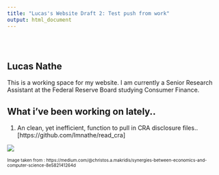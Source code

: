 ```yaml
---
title: "Lucas's Website Draft 2: Test push from work"
output: html_document
---
```


<style type="text/css">
.title {
  display: none;
}

#getting-started img {
  margin-right: 10px;
}

</style>

<div class="row" style="padding-top: 30px;">
<div class="col-sm-6">

# **Lucas Nathe**

This is a working space for my website. I am currently a Senior Research Assistant at the Federal Reserve Board studying Consumer Finance. 


## What i've been working on lately..
1. An clean, yet inefficient, function to pull in CRA disclosure files.. [https://github.com/lmnathe/read_cra]

</div>
<div class="col-sm-6">


<a href = "https://github.com/lmnathe/LucasNathe">
![](econ_pic.jpeg)
</a>
</div>
<font size="0.1">Image taken from : https://medium.com/@christos.a.makridis/synergies-between-economics-and-computer-science-8e582141264d</font>
